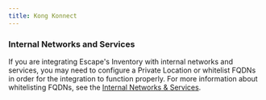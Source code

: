 ```yaml
---
title: Kong Konnect
---
```


### Internal Networks and Services

If you are integrating Escape's Inventory with internal networks and services, you may need to configure a Private Location or whitelist FQDNs in order for the integration to function properly. For more information about whitelisting FQDNs, see the [Internal Networks & Services](/inventory/where/intranet).
